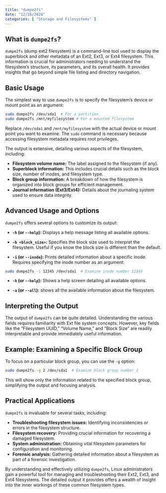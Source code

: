 ```yaml
---
title: "dumpe2fs"
date: "12/16/2024"
categories: [ "Storage and Filesystems" ]
---
```

## What is `dumpe2fs`?

`dumpe2fs` (dump ext2 filesystem) is a command-line tool used to display the superblock and other metadata of an Ext2, Ext3, or Ext4 filesystem.  This information is crucial for administrators needing to understand the filesystem's structure, its parameters, and its overall health.  It provides insights that go beyond simple file listing and directory navigation.

## Basic Usage

The simplest way to use `dumpe2fs` is to specify the filesystem's device or mount point as an argument:

```bash
sudo dumpe2fs /dev/sda1  # For a partition
sudo dumpe2fs /mnt/myfilesystem # For a mounted filesystem
```

Replace `/dev/sda1` and `/mnt/myfilesystem` with the actual device or mount point you want to examine.  The `sudo` command is necessary because accessing filesystem metadata requires root privileges.


The output is extensive, detailing various aspects of the filesystem, including:

* **Filesystem volume name:** The label assigned to the filesystem (if any).
* **Superblock information:** This includes crucial details such as the block size, number of inodes, and filesystem type.
* **Block group information:**  A breakdown of how the filesystem is organized into block groups for efficient management.
* **Journal information (Ext3/Ext4):**  Details about the journaling system used to ensure data integrity.


##  Advanced Usage and Options

`dumpe2fs` offers several options to customize its output:

* **`-h` (or `--help`):** Displays a help message listing all available options.

* **`-b <block_size>`:** Specifies the block size used to interpret the filesystem. Useful if you know the block size is different than the default.

* **`-i` (or `--inode`):** Prints detailed information about a specific inode.  Requires specifying the inode number as an argument:

```bash
sudo dumpe2fs -i 12345 /dev/sda1  # Examine inode number 12345
```

* **`-h` (or `--help`):** Shows a help screen detailing all available options.

* **`-a` (or `--all`):** shows all the available information about the filesystem.


##  Interpreting the Output

The output of `dumpe2fs` can be quite detailed. Understanding the various fields requires familiarity with Ext file system concepts.  However, key fields like the "Filesystem UUID," "Volume Name," and "Block Size" are readily interpretable and provide immediately useful information.



## Example: Examining a Specific Block Group

To focus on a particular block group, you can use the `-g` option:

```bash
sudo dumpe2fs -g 2 /dev/sda1  # Examine block group number 2
```

This will show only the information related to the specified block group, simplifying the output and focusing analysis.


## Practical Applications

`dumpe2fs` is invaluable for several tasks, including:

* **Troubleshooting filesystem issues:** Identifying inconsistencies or errors in the filesystem structure.
* **Filesystem recovery:** Providing crucial information for recovering a damaged filesystem.
* **System administration:** Obtaining vital filesystem parameters for configuration and monitoring.
* **Forensic analysis:** Gathering detailed information about a filesystem as part of a forensic investigation.


By understanding and effectively utilizing `dumpe2fs`, Linux administrators gain a powerful tool for managing and troubleshooting their Ext2, Ext3, and Ext4 filesystems.  The detailed output it provides offers a wealth of insight into the inner workings of these common filesystem types.

